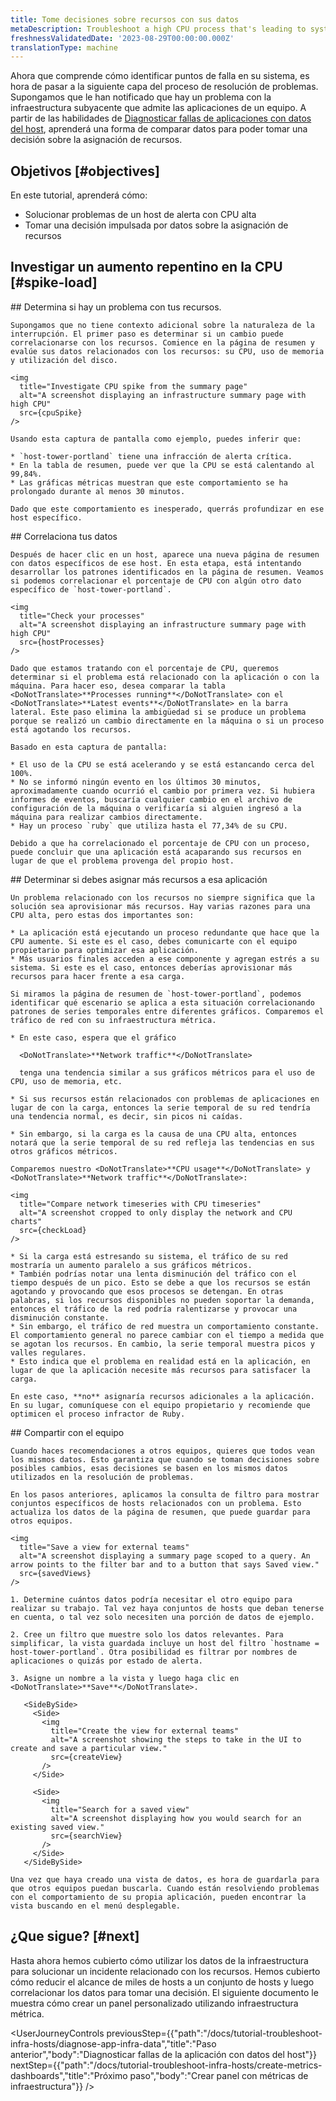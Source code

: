 ```yaml
---
title: Tome decisiones sobre recursos con sus datos
metaDescription: Troubleshoot a high CPU process that's leading to system outages.
freshnessValidatedDate: '2023-08-29T00:00:00.000Z'
translationType: machine
---
```








Ahora que comprende cómo identificar puntos de falla en su sistema, es hora de pasar a la siguiente capa del proceso de resolución de problemas. Supongamos que le han notificado que hay un problema con la infraestructura subyacente que admite las aplicaciones de un equipo. A partir de las habilidades de [Diagnosticar fallas de aplicaciones con datos del host](/docs/tutorial-diagnose-infra-bottlenecks/diagnose-app-infra-data), aprenderá una forma de comparar datos para poder tomar una decisión sobre la asignación de recursos.

## Objetivos [#objectives]

En este tutorial, aprenderá cómo:

* Solucionar problemas de un host de alerta con CPU alta
* Tomar una decisión impulsada por datos sobre la asignación de recursos

## Investigar un aumento repentino en la CPU [#spike-load]

<Steps>
  <Step>
    ## Determina si hay un problema con tus recursos.

    Supongamos que no tiene contexto adicional sobre la naturaleza de la interrupción. El primer paso es determinar si un cambio puede correlacionarse con los recursos. Comience en la página de resumen y evalúe sus datos relacionados con los recursos: su CPU, uso de memoria y utilización del disco.

    <img
      title="Investigate CPU spike from the summary page"
      alt="A screenshot displaying an infrastructure summary page with high CPU"
      src={cpuSpike}
    />

    Usando esta captura de pantalla como ejemplo, puedes inferir que:

    * `host-tower-portland` tiene una infracción de alerta crítica.
    * En la tabla de resumen, puede ver que la CPU se está calentando al 99,84%.
    * Las gráficas métricas muestran que este comportamiento se ha prolongado durante al menos 30 minutos.

    Dado que este comportamiento es inesperado, querrás profundizar en ese host específico.
  </Step>

  <Step>
    ## Correlaciona tus datos

    Después de hacer clic en un host, aparece una nueva página de resumen con datos específicos de ese host. En esta etapa, está intentando desarrollar los patrones identificados en la página de resumen. Veamos si podemos correlacionar el porcentaje de CPU con algún otro dato específico de `host-tower-portland`.

    <img
      title="Check your processes"
      alt="A screenshot displaying an infrastructure summary page with high CPU"
      src={hostProcesses}
    />

    Dado que estamos tratando con el porcentaje de CPU, queremos determinar si el problema está relacionado con la aplicación o con la máquina. Para hacer eso, desea comparar la tabla <DoNotTranslate>**Processes running**</DoNotTranslate> con el <DoNotTranslate>**Latest events**</DoNotTranslate> en la barra lateral. Este paso elimina la ambigüedad si se produce un problema porque se realizó un cambio directamente en la máquina o si un proceso está agotando los recursos.

    Basado en esta captura de pantalla:

    * El uso de la CPU se está acelerando y se está estancando cerca del 100%.
    * No se informó ningún evento en los últimos 30 minutos, aproximadamente cuando ocurrió el cambio por primera vez. Si hubiera informes de eventos, buscaría cualquier cambio en el archivo de configuración de la máquina o verificaría si alguien ingresó a la máquina para realizar cambios directamente.
    * Hay un proceso `ruby` que utiliza hasta el 77,34% de su CPU.

    Debido a que ha correlacionado el porcentaje de CPU con un proceso, puede concluir que una aplicación está acaparando sus recursos en lugar de que el problema provenga del propio host.
  </Step>

  <Step>
    ## Determinar si debes asignar más recursos a esa aplicación

    Un problema relacionado con los recursos no siempre significa que la solución sea aprovisionar más recursos. Hay varias razones para una CPU alta, pero estas dos importantes son:

    * La aplicación está ejecutando un proceso redundante que hace que la CPU aumente. Si este es el caso, debes comunicarte con el equipo propietario para optimizar esa aplicación.
    * Más usuarios finales acceden a ese componente y agregan estrés a su sistema. Si este es el caso, entonces deberías aprovisionar más recursos para hacer frente a esa carga.

    Si miramos la página de resumen de `host-tower-portland`, podemos identificar qué escenario se aplica a esta situación correlacionando patrones de series temporales entre diferentes gráficos. Comparemos el tráfico de red con su infraestructura métrica.

    * En este caso, espera que el gráfico

      <DoNotTranslate>**Network traffic**</DoNotTranslate>

      tenga una tendencia similar a sus gráficos métricos para el uso de CPU, uso de memoria, etc.

    * Si sus recursos están relacionados con problemas de aplicaciones en lugar de con la carga, entonces la serie temporal de su red tendría una tendencia normal, es decir, sin picos ni caídas.

    * Sin embargo, si la carga es la causa de una CPU alta, entonces notará que la serie temporal de su red refleja las tendencias en sus otros gráficos métricos.

    Comparemos nuestro <DoNotTranslate>**CPU usage**</DoNotTranslate> y <DoNotTranslate>**Network traffic**</DoNotTranslate>:

    <img
      title="Compare network timeseries with CPU timeseries"
      alt="A screenshot cropped to only display the network and CPU charts"
      src={checkLoad}
    />

    * Si la carga está estresando su sistema, el tráfico de su red mostraría un aumento paralelo a sus gráficos métricos.
    * También podrías notar una lenta disminución del tráfico con el tiempo después de un pico. Esto se debe a que los recursos se están agotando y provocando que esos procesos se detengan. En otras palabras, si los recursos disponibles no pueden soportar la demanda, entonces el tráfico de la red podría ralentizarse y provocar una disminución constante.
    * Sin embargo, el tráfico de red muestra un comportamiento constante. El comportamiento general no parece cambiar con el tiempo a medida que se agotan los recursos. En cambio, la serie temporal muestra picos y valles regulares.
    * Esto indica que el problema en realidad está en la aplicación, en lugar de que la aplicación necesite más recursos para satisfacer la carga.

    En este caso, **no** asignaría recursos adicionales a la aplicación. En su lugar, comuníquese con el equipo propietario y recomiende que optimicen el proceso infractor de Ruby.
  </Step>

  <Step>
    ## Compartir con el equipo

    Cuando haces recomendaciones a otros equipos, quieres que todos vean los mismos datos. Esto garantiza que cuando se toman decisiones sobre posibles cambios, esas decisiones se basen en los mismos datos utilizados en la resolución de problemas.

    En los pasos anteriores, aplicamos la consulta de filtro para mostrar conjuntos específicos de hosts relacionados con un problema. Esto actualiza los datos de la página de resumen, que puede guardar para otros equipos.

    <img
      title="Save a view for external teams"
      alt="A screenshot displaying a summary page scoped to a query. An arrow points to the filter bar and to a button that says Saved view."
      src={savedViews}
    />

    1. Determine cuántos datos podría necesitar el otro equipo para realizar su trabajo. Tal vez haya conjuntos de hosts que deban tenerse en cuenta, o tal vez solo necesiten una porción de datos de ejemplo.

    2. Cree un filtro que muestre solo los datos relevantes. Para simplificar, la vista guardada incluye un host del filtro `hostname = host-tower-portland`. Otra posibilidad es filtrar por nombres de aplicaciones o quizás por estado de alerta.

    3. Asigne un nombre a la vista y luego haga clic en <DoNotTranslate>**Save**</DoNotTranslate>.

       <SideBySide>
         <Side>
           <img
             title="Create the view for external teams"
             alt="A screenshot showing the steps to take in the UI to create and save a particular view."
             src={createView}
           />
         </Side>

         <Side>
           <img
             title="Search for a saved view"
             alt="A screenshot displaying how you would search for an existing saved view."
             src={searchView}
           />
         </Side>
       </SideBySide>

    Una vez que haya creado una vista de datos, es hora de guardarla para que otros equipos puedan buscarla. Cuando están resolviendo problemas con el comportamiento de su propia aplicación, pueden encontrar la vista buscando en el menú desplegable.
  </Step>
</Steps>

## ¿Que sigue? [#next]

Hasta ahora hemos cubierto cómo utilizar los datos de la infraestructura para solucionar un incidente relacionado con los recursos. Hemos cubierto cómo reducir el alcance de miles de hosts a un conjunto de hosts y luego correlacionar los datos para tomar una decisión. El siguiente documento le muestra cómo crear un panel personalizado utilizando infraestructura métrica.

<UserJourneyControls
  previousStep={{"path":"/docs/tutorial-troubleshoot-infra-hosts/diagnose-app-infra-data","title":"Paso anterior","body":"Diagnosticar fallas de la aplicación con datos del host"}}
  nextStep={{"path":"/docs/tutorial-troubleshoot-infra-hosts/create-metrics-dashboards","title":"Próximo paso","body":"Crear panel con métricas de infraestructura"}}
/>